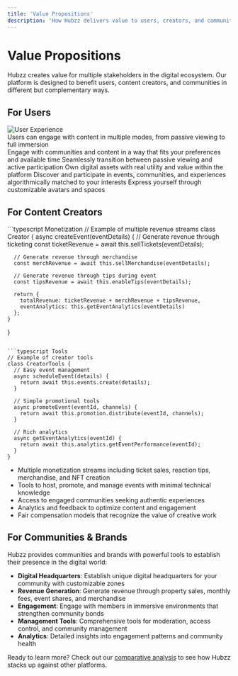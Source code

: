 ```yaml
---
title: 'Value Propositions'
description: 'How Hubzz delivers value to users, creators, and communities'
---
```


# Value Propositions

Hubzz creates value for multiple stakeholders in the digital ecosystem. Our platform is designed to benefit users, content creators, and communities in different but complementary ways.

## For Users

<Frame>
  <img src="/images/user-experience.png" alt="User Experience" />
  <figcaption>Users can engage with content in multiple modes, from passive viewing to full immersion</figcaption>
</Frame>

<Tabs>
  <Tab title="Engagement">
    Engage with communities and content in a way that fits your preferences and available time
  </Tab>
  <Tab title="Transitions">
    Seamlessly transition between passive viewing and active participation
  </Tab>
  <Tab title="Ownership">
    Own digital assets with real utility and value within the platform
  </Tab>
  <Tab title="Discovery">
    Discover and participate in events, communities, and experiences algorithmically matched to your interests
  </Tab>
  <Tab title="Expression">
    Express yourself through customizable avatars and spaces
  </Tab>
</Tabs>

## For Content Creators

<CodeGroup>
  ```typescript Monetization
  // Example of multiple revenue streams
  class Creator {
    async createEvent(eventDetails) {
      // Generate revenue through ticketing
      const ticketRevenue = await this.sellTickets(eventDetails);
      
      // Generate revenue through merchandise
      const merchRevenue = await this.sellMerchandise(eventDetails);
      
      // Generate revenue through tips during event
      const tipsRevenue = await this.enableTips(eventDetails);
      
      return {
        totalRevenue: ticketRevenue + merchRevenue + tipsRevenue,
        eventAnalytics: this.getEventAnalytics(eventDetails)
      };
    }
  }
  ```

  ```typescript Tools
  // Example of creator tools
  class CreatorTools {
    // Easy event management
    async scheduleEvent(details) {
      return await this.events.create(details);
    }
    
    // Simple promotional tools
    async promoteEvent(eventId, channels) {
      return await this.promotion.distribute(eventId, channels);
    }
    
    // Rich analytics
    async getEventAnalytics(eventId) {
      return await this.analytics.getEventPerformance(eventId);
    }
  }
  ```
</CodeGroup>

- Multiple monetization streams including ticket sales, reaction tips, merchandise, and NFT creation
- Tools to host, promote, and manage events with minimal technical knowledge
- Access to engaged communities seeking authentic experiences
- Analytics and feedback to optimize content and engagement
- Fair compensation models that recognize the value of creative work

## For Communities & Brands

<Card title="Community Value Proposition" icon="users-between-lines">
  Hubzz provides communities and brands with powerful tools to establish their presence in the digital world:
  
  * **Digital Headquarters**: Establish unique digital headquarters for your community with customizable zones
  * **Revenue Generation**: Generate revenue through property sales, monthly fees, event shares, and merchandise
  * **Engagement**: Engage with members in immersive environments that strengthen community bonds
  * **Management Tools**: Comprehensive tools for moderation, access control, and community management
  * **Analytics**: Detailed insights into engagement patterns and community health
</Card>

Ready to learn more? Check out our [comparative analysis](/platform/comparative-analysis) to see how Hubzz stacks up against other platforms. 